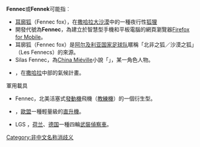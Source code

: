 {{Wiktionary|fennec|Fennek|fennek}}
'''Fennec'''或'''Fennek'''可能指︰
* [[耳廓狐|耳廓狐]]（Fennec fox），在[[撒哈拉大沙漠|撒哈拉大沙漠]]中的一種夜行性[[狐狸|狐狸]]
* 開發代號為'''Fennec'''，為建立於智慧型手機和平板電腦的網頁瀏覽器[[Firefox_for_Mobile|Firefox for Mobile]]。
*耳廓狐（Fennec fox）是[[阿尔及利亚国家足球队|阿尔及利亚国家足球队]]暱稱「北非之狐／沙漠之狐」（Les Fennecs）的來源。
* Silas Fennec，為[[柴納·米耶維|China Miéville]]小說「{{link-en|The Scar|The Scar}}」，某一角色人物。
* {{link-en|Fennec (氣候計畫)|Fennec (climate program)}}，在[[撒哈拉|撒哈拉]]中部的氣候計畫。

;軍用載具
* Fennec，北美{{link-en|T-28 Trojan|T-28 Trojan}}活塞式[[發動機|發動機]]飛機（[[教練機|教練機]]）的一個衍生型。
* {{link-en|Eurocopter Fennec|Eurocopter Fennec}}，[[歐盟|歐盟]]一種輕量級的[[直升機|直升機]]。
* LGS {{link-en|Fennek|Fennek}}，[[荷兰|荷兰]]、[[德国|德国]]一種四輪[[武裝|武裝]][[偵察車|偵察車]]。

{{disambig}}

[[Category:非中文名称消歧义|Category:非中文名称消歧义]]